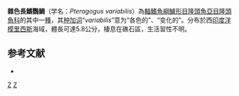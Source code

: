 {{Speciesbox
| status = NE
| status_system = IUCN3.1
| taxon = Pteragogus variabilis
| authority = [[Randall|Randall]], 2013
| synonyms = 
}}

'''雜色長鰭鸚鯛'''（学名：''Pteragogus variabilis''）為[[輻鰭魚綱|輻鰭魚綱]][[鱸形目|鱸形目]][[隆頭魚亞目|隆頭魚亞目]][[隆頭魚科|隆頭魚科]]的其中一[[種|種]]，其[[种加词|种加词]]“''variabilis''”意为“各色的”、“变化的”。分布於西[[印度洋|印度洋]][[模里西斯|模里西斯]]海域，體長可達5.8公分，棲息在礁石區，生活習性不明。

==参考文献==
*{{FishBase_species|genus=Pteragogus|species=variabilis|year=2013|month=8}}

{{Taxonbar|from=Q21324513}}

[[Category:長鰭鸚鯛屬|Z]]
[[Category:_2013年描述的鱼类|Z]]


{{鱸形目小作品}}